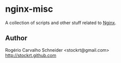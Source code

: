 = nginx-misc =

A collection of scripts and other stuff related to [http://wiki.nginx.org Nginx].

== Author ==

Rogério Carvalho Schneider <nowiki><stockrt@gmail.com></nowiki>
http://stockrt.github.com
